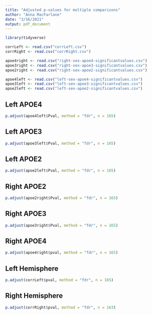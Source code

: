 ```yaml
---
title: "Adjusted p-values for multiple comparisons"
author: "Anna MacFarlane"
date: "3/16/2021"
output: pdf_document
---
```


```r
library(tidyverse)

corrLeft <- read.csv("corrLeft.csv")
corrRight <- read.csv("corrRight.csv")

apoe4right <- read.csv("right-sex-apoe4-significantvalues.csv")
apoe3right <- read.csv("right-sex-apoe3-significantvalues.csv")
apoe2right <- read.csv("right-sex-apoe2-significantvalues.csv")

apoe4left <- read.csv("left-sex-apoe4-significantvalues.csv")
apoe3left <- read.csv("left-sex-apoe3-significantvalues.csv")
apoe2left <- read.csv("left-sex-apoe2-significantvalues.csv")
```

## Left APOE4
```r
p.adjust(apoe4left$Pval, method = "fdr", n = 165)
```

## Left APOE3
```r
p.adjust(apoe3left$Pval, method = "fdr", n = 165)
```

## Left APOE2
```r
p.adjust(apoe2left$Pval, method = "fdr", n = 165)
```

## Right APOE2
```r
p.adjust(apoe2right$Pval, method = "fdr", n = 165)
```

## Right APOE3
```r
p.adjust(apoe3right$Pval, method = "fdr", n = 165)
```

## Right APOE4 
```r
p.adjust(apoe4right$pval, method = "fdr", n = 165)
```

## Left Hemisphere
```r
p.adjust(corrLeft$pval, method = "fdr", n = 165)
```

## Right Hemisphere
```r
p.adjust(corrRight$pval, method = "fdr", n = 163)
```